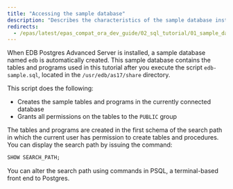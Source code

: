 ```yaml
---
title: "Accessing the sample database"
description: "Describes the characteristics of the sample database installation"
redirects:
  - /epas/latest/epas_compat_ora_dev_guide/02_sql_tutorial/01_sample_database/01_sample_database_installation/ #generated for docs/epas/reorg-role-use-case-mode
---
```


<div id="sample_database_installation" class="registered_link"></div>

When EDB Postgres Advanced Server is installed, a sample database named `edb` is automatically created. This sample database contains the tables and programs used in this tutorial after you execute the script `edb-sample.sql`, located in the `/usr/edb/as17/share` directory.

This script does the following:

-   Creates the sample tables and programs in the currently connected database
-   Grants all permissions on the tables to the `PUBLIC` group

The tables and programs are created in the first schema of the search path in which the current user has permission to create tables and procedures. You can display the search path by issuing the command:

```sql
SHOW SEARCH_PATH;
```

You can alter the search path using commands in PSQL, a terminal-based front end to Postgres.
